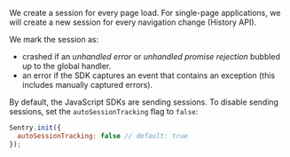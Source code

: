 We create a session for every page load. For single-page applications, we will create a new session for every navigation change (History API).

We mark the session as:
- crashed if an _unhandled error_ or _unhandled promise rejection_ bubbled up to the global handler. 
- an error if the SDK captures an event that contains an exception (this includes manually captured errors).

By default, the JavaScript SDKs are sending sessions. To disable sending sessions, set the `autoSessionTracking` flag to `false`:

```javascript
Sentry.init({
  autoSessionTracking: false // default: true
});
```

